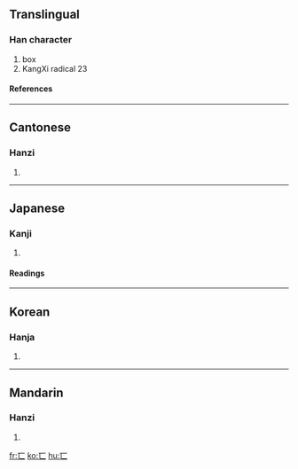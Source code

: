 ==Translingual==
===Han character===
{{Han char|rad=匸|as=00|sn=2|four=|canj=一女 (MV), X一女 (XMV)}}
# box
# KangXi radical 23
====References====
{{Han ref|kx=0154.350|dkj=02672|dj=0347.100|hdz=10081.040|uh=5338|ud=21304}}
----
==Cantonese==
===Hanzi===
{{yue-hanzi|jyut=|y=hai2}}
# {{defn|Cantonese}}
----
==Japanese==
===Kanji===
{{ja-kanji|grade=|rs=匸00}}
# {{defn|Japanese}} 
====Readings====
{{ja-readings|on=[[けい]] (kei)|kun=[[かくす]] (kakusu), [[おおう]] (oou)}}
----
==Korean==
===Hanja===
{{ko-hanja|hangeul=혜|rv=hye|mr=hye}}
# {{defn|Korean}}
----
==Mandarin==
===Hanzi===
{{cmn-hanzi|pin=[[xǐ]] ([[xi3]])|wg=hsi<sup>3</sup>}}
# {{defn|Mandarin}}

[[fr:匸]]
[[ko:匸]]
[[hu:匸]]